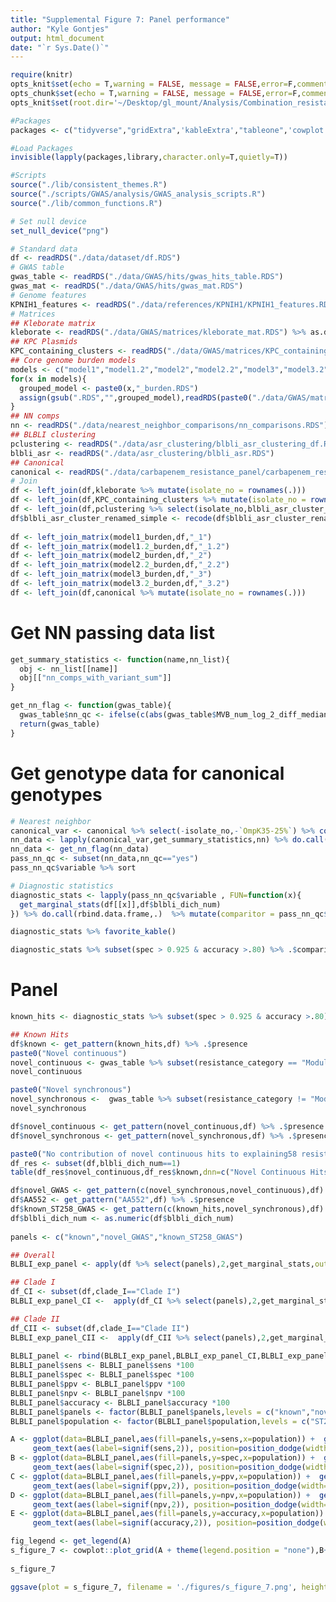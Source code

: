 ```yaml
---
title: "Supplemental Figure 7: Panel performance"
author: "Kyle Gontjes"
output: html_document
date: "`r Sys.Date()`"
---
```


```r
require(knitr)
opts_knit$set(echo = T,warning = FALSE, message = FALSE,error=F,comment=NA)
opts_chunk$set(echo = T,warning = FALSE, message = FALSE,error=F,comment=NA)
opts_knit$set(root.dir='~/Desktop/gl_mount/Analysis/Combination_resistance/pre-intro-blbli-resistance-ms/')
```

```r
#Packages
packages <- c("tidyverse","gridExtra",'kableExtra',"tableone",'cowplot')

#Load Packages
invisible(lapply(packages,library,character.only=T,quietly=T))

#Scripts
source("./lib/consistent_themes.R")
source("./scripts/GWAS/analysis/GWAS_analysis_scripts.R")
source("./lib/common_functions.R")

# Set null device
set_null_device("png")
```

```r
# Standard data
df <- readRDS("./data/dataset/df.RDS") 
# GWAS table
gwas_table <- readRDS("./data/GWAS/hits/gwas_hits_table.RDS")
gwas_mat <- readRDS("./data/GWAS/hits/gwas_mat.RDS")
# Genome features
KPNIH1_features <- readRDS("./data/references/KPNIH1/KPNIH1_features.RDS")
# Matrices
## Kleborate matrix
kleborate <- readRDS("./data/GWAS/matrices/kleborate_mat.RDS") %>% as.data.frame 
## KPC Plasmids
KPC_containing_clusters <- readRDS("./data/GWAS/matrices/KPC_containing_cluster_mat.RDS") %>% as.data.frame 
## Core genome burden models
models <- c("model1","model1.2","model2","model2.2","model3","model3.2")
for(x in models){
  grouped_model <- paste0(x,"_burden.RDS")
  assign(gsub(".RDS","",grouped_model),readRDS(paste0("./data/GWAS/matrices/",grouped_model)) %>% as.data.frame)
}
## NN comps
nn <- readRDS("./data/nearest_neighbor_comparisons/nn_comparisons.RDS")
## BLBLI clustering
pclustering <- readRDS("./data/asr_clustering/blbli_asr_clustering_df.RDS")
blbli_asr <- readRDS("./data/asr_clustering/blbli_asr.RDS")
## Canonical
canonical <- readRDS("./data/carbapenem_resistance_panel/carbapenem_resistance_panel_matrix.RDS")
# Join
df <- left_join(df,kleborate %>% mutate(isolate_no = rownames(.)))
df <- left_join(df,KPC_containing_clusters %>% mutate(isolate_no = rownames(.))) 
df <- left_join(df,pclustering %>% select(isolate_no,blbli_asr_cluster_renamed))
df$blbli_asr_cluster_renamed_simple <- recode(df$blbli_asr_cluster_renamed,"No Feature"="Susceptible" )
   
df <- left_join_matrix(model1_burden,df,"_1")
df <- left_join_matrix(model1.2_burden,df,"_1.2")
df <- left_join_matrix(model2_burden,df,"_2")
df <- left_join_matrix(model2.2_burden,df,"_2.2")
df <- left_join_matrix(model3_burden,df,"_3")
df <- left_join_matrix(model3.2_burden,df,"_3.2")
df <- left_join(df,canonical %>% mutate(isolate_no = rownames(.))) 
```


# Get NN passing data list
```r
get_summary_statistics <- function(name,nn_list){
  obj <- nn_list[[name]]
  obj[["nn_comps_with_variant_sum"]]
}

get_nn_flag <- function(gwas_table){
  gwas_table$nn_qc <- ifelse(c(abs(gwas_table$MVB_num_log_2_diff_median) >1 | abs(gwas_table$IR_num_log_2_diff_median >1)),"yes","no")  
  return(gwas_table)  
}
```

# Get genotype data for canonical genotypes
```r
# Nearest neighbor
canonical_var <- canonical %>% select(-isolate_no,-`OmpK35-25%`) %>% colnames()
nn_data <- lapply(canonical_var,get_summary_statistics,nn) %>% do.call(rbind,.) %>% mutate(variable = canonical_var)  
nn_data <- get_nn_flag(nn_data)
pass_nn_qc <- subset(nn_data,nn_qc=="yes")
pass_nn_qc$variable %>% sort

# Diagnostic statistics 
diagnostic_stats <- lapply(pass_nn_qc$variable , FUN=function(x){
  get_marginal_stats(df[[x]],df$blbli_dich_num)
}) %>% do.call(rbind.data.frame,.)  %>% mutate(comparitor = pass_nn_qc$variable )

diagnostic_stats %>% favorite_kable()

diagnostic_stats %>% subset(spec > 0.925 & accuracy >.80) %>% .$comparitor
```

# Panel
```r
known_hits <- diagnostic_stats %>% subset(spec > 0.925 & accuracy >.80) %>% .$comparitor %>% subset(.!='OmpK36_non_syn')

## Known Hits
df$known <- get_pattern(known_hits,df) %>% .$presence
paste0("Novel continuous")
novel_continuous <- gwas_table %>% subset(resistance_category == "Modulator"  & explanatory_qc=="Yes") %>% .$genotype  %>% subset(!. %in% c("KPNIH1_RS18665","KPNIH1_RS07805",known_hits,"OmpK36-0%",'OmpK36_putative_function_altering','OmpK36GD','OmpK36_loop3_insertion'))
novel_continuous

paste0("Novel synchronous")
novel_synchronous <-  gwas_table %>% subset(resistance_category != "Modulator" & explanatory_qc=="Yes") %>% subset(!locus_tag %in% c("KPNIH1_RS18665","KPNIH1_RS07805",known_hits,"OmpK36-0%")) %>% .$genotype %>% subset(!.%in%c('AA018'))
novel_synchronous

df$novel_continuous <- get_pattern(novel_continuous,df) %>% .$presence 
df$novel_synchronous <- get_pattern(novel_synchronous,df) %>% .$presence 

paste0("No contribution of novel continuous hits to explaining58 resistant strains: ") 
df_res <- subset(df,blbli_dich_num==1)
table(df_res$novel_continuous,df_res$known,dnn=c("Novel Continuous Hits","Known Hits"))

df$novel_GWAS <- get_pattern(c(novel_synchronous,novel_continuous),df) %>% .$presence 
df$AA552 <- get_pattern("AA552",df) %>% .$presence 
df$known_ST258_GWAS <- get_pattern(c(known_hits,novel_synchronous),df) %>% .$presence 
df$blbli_dich_num <- as.numeric(df$blbli_dich_num)
 
panels <- c("known","novel_GWAS","known_ST258_GWAS")

## Overall
BLBLI_exp_panel <- apply(df %>% select(panels),2,get_marginal_stats,outcome=df$blbli_dich_num) %>% do.call(rbind,.) %>% as.data.frame%>% mutate(phenotype = c(rep("BLBLI",3)),population = c(rep("ST258",3)),panels=panels) 

## Clade I
df_CI <- subset(df,clade_I=="Clade I")
BLBLI_exp_panel_CI <-  apply(df_CI %>% select(panels),2,get_marginal_stats,outcome=df_CI$blbli_dich_num)  %>% do.call(rbind,.) %>% as.data.frame%>% mutate(phenotype = c(rep("BLBLI",3)),population = c(rep("Clade I",3)),panels=panels) 

## Clade II
df_CII <- subset(df,clade_I=="Clade II") 
BLBLI_exp_panel_CII <-  apply(df_CII %>% select(panels),2,get_marginal_stats,outcome=df_CII$blbli_dich_num)  %>% do.call(rbind,.) %>% as.data.frame%>% mutate(phenotype = c(rep("BLBLI",3)),population = c(rep("Clade II",3)),panels=panels) 
                                   
BLBLI_panel <- rbind(BLBLI_exp_panel,BLBLI_exp_panel_CI,BLBLI_exp_panel_CII) %>% `rownames<-`(NULL) 
BLBLI_panel$sens <- BLBLI_panel$sens *100
BLBLI_panel$spec <- BLBLI_panel$spec *100
BLBLI_panel$ppv <- BLBLI_panel$ppv *100
BLBLI_panel$npv <- BLBLI_panel$npv *100 
BLBLI_panel$accuracy <- BLBLI_panel$accuracy *100
BLBLI_panel$panels <- factor(BLBLI_panel$panels,levels = c("known","novel_GWAS","known_ST258_GWAS"))
BLBLI_panel$population <- factor(BLBLI_panel$population,levels = c("ST258","Clade I","Clade II"))  
```

```r
A <- ggplot(data=BLBLI_panel,aes(fill=panels,y=sens,x=population)) +  geom_bar(stat = "identity",position='dodge') + theme_bw_me + ylab("Sensitivity") + xlab("")  + ylim(0,105) +
     geom_text(aes(label=signif(sens,2)), position=position_dodge(width=0.9), vjust=-0.25)  + panel_scale_v+ sfig9_format
B <- ggplot(data=BLBLI_panel,aes(fill=panels,y=spec,x=population)) +  geom_bar(stat = "identity",position='dodge')+ theme_bw_me + ylab("Specificity") + xlab("") + ylim(0,105) +
     geom_text(aes(label=signif(spec,2)), position=position_dodge(width=0.9), vjust=-0.25) + panel_scale_v+ sfig9_format
C <- ggplot(data=BLBLI_panel,aes(fill=panels,y=ppv,x=population)) +  geom_bar(stat = "identity",position='dodge')+ theme_bw_me+ ylab("Positive predictive value") + xlab("") + ylim(0,105)+
     geom_text(aes(label=signif(ppv,2)), position=position_dodge(width=0.9), vjust=-0.25) + panel_scale_v + sfig9_format
D <- ggplot(data=BLBLI_panel,aes(fill=panels,y=npv,x=population)) +  geom_bar(stat = "identity",position='dodge')+ theme_bw_me+ ylab("Negative predictive value") + xlab("") + ylim(0,105)+
     geom_text(aes(label=signif(npv,2)), position=position_dodge(width=0.9), vjust=-0.25) + panel_scale_v + sfig9_format
E <- ggplot(data=BLBLI_panel,aes(fill=panels,y=accuracy,x=population)) +  geom_bar(stat = "identity",position='dodge')+ theme_bw_me+ ylab("Accuracy") + xlab("") + ylim(0,105)+
     geom_text(aes(label=signif(accuracy,2)), position=position_dodge(width=0.9), vjust=-0.25) + panel_scale_v + sfig9_format  
```

```r
fig_legend <- get_legend(A)
s_figure_7 <- cowplot::plot_grid(A + theme(legend.position = "none"),B+ theme(legend.position = "none"),C+ theme(legend.position = "none"),D+ theme(legend.position = "none"),E+ theme(legend.position = "none"),fig_legend,labels = c("A","B","C","D","E",""),ncol=2,label_size = 18,rel_widths = c(1,1,1,1,1,1),label_y = 1,label_x = -0.009)
 
s_figure_7
```

```r
ggsave(plot = s_figure_7, filename = './figures/s_figure_7.png', height = 11.75, width = 9.4,limitsize=FALSE,bg='white',dpi=900)
```